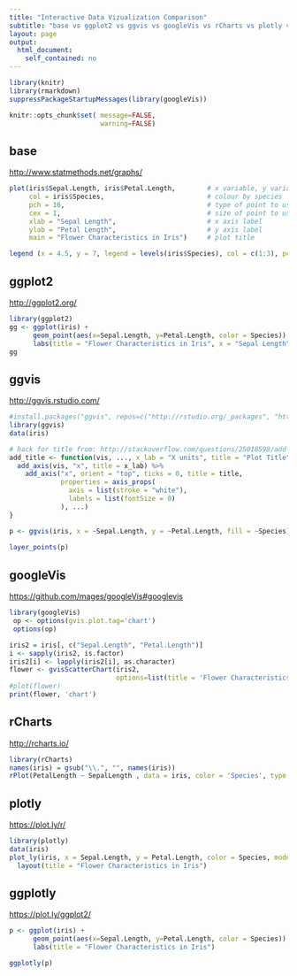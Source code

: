 ```yaml
---
title: "Interactive Data Vizualization Comparison"
subtitle: "base vs ggplot2 vs ggvis vs googleVis vs rCharts vs plotly vs ggplotly"
layout: page
output:
  html_document:
    self_contained: no
---
```


```r
library(knitr)
library(rmarkdown)
suppressPackageStartupMessages(library(googleVis))

knitr::opts_chunk$set( message=FALSE, 
                       warning=FALSE)

```

## base
<http://www.statmethods.net/graphs/>
```r
plot(iris$Sepal.Length, iris$Petal.Length,        # x variable, y variable
     col = iris$Species,                          # colour by species
     pch = 16,                                    # type of point to use
     cex = 1,                                     # size of point to use
     xlab = "Sepal Length",                       # x axis label
     ylab = "Petal Length",                       # y axis label
     main = "Flower Characteristics in Iris")     # plot title

legend (x = 4.5, y = 7, legend = levels(iris$Species), col = c(1:3), pch = 16)
```

## ggplot2
<http://ggplot2.org/>
```r
library(ggplot2)
gg <- ggplot(iris) +
      geom_point(aes(x=Sepal.Length, y=Petal.Length, color = Species)) +
      labs(title = "Flower Characteristics in Iris", x = "Sepal Length", y = "Petal Length")
gg
```

## ggvis
<http://ggvis.rstudio.com/>
```r
#install.packages("ggvis", repos=c("http://rstudio.org/_packages", "http://cran.rstudio.com")) 
library(ggvis)
data(iris)

# hack for title from: http://stackoverflow.com/questions/25018598/add-a-plot-title-to-ggvis
add_title <- function(vis, ..., x_lab = "X units", title = "Plot Title") {
  add_axis(vis, "x", title = x_lab) %>% 
    add_axis("x", orient = "top", ticks = 0, title = title,
             properties = axis_props(
               axis = list(stroke = "white"),
               labels = list(fontSize = 0)
             ), ...)
}

p <- ggvis(iris, x = ~Sepal.Length, y = ~Petal.Length, fill = ~Species) %>% add_title(title = "Flower Characteristics in Iris", 
                                                                                      x_lab = "Sepal.Length")
layer_points(p)
```

## googleVis
<https://github.com/mages/googleVis#googlevis>
```r
library(googleVis)
 op <- options(gvis.plot.tag='chart')
 options(op)

iris2 = iris[, c("Sepal.Length", "Petal.Length")]
i <- sapply(iris2, is.factor)
iris2[i] <- lapply(iris2[i], as.character)
flower <- gvisScatterChart(iris2, 
                           options=list(title = 'Flower Characteristics in Iris'))
#plot(flower)
print(flower, 'chart')
```

## rCharts
<http://rcharts.io/>
```r
library(rCharts)
names(iris) = gsub("\\.", "", names(iris))
rPlot(PetalLength ~ SepalLength , data = iris, color = 'Species', type = 'point')

```

## plotly
<https://plot.ly/r/>
```r
library(plotly)
data(iris)
plot_ly(iris, x = Sepal.Length, y = Petal.Length, color = Species, mode = "markers") %>% 
  layout(title = "Flower Characteristics in Iris")
```

## ggplotly
<https://plot.ly/ggplot2/>
```r
p <- ggplot(iris) +
      geom_point(aes(x=Sepal.Length, y=Petal.Length, color = Species)) +
      labs(title = "Flower Characteristics in Iris")

ggplotly(p)

```

